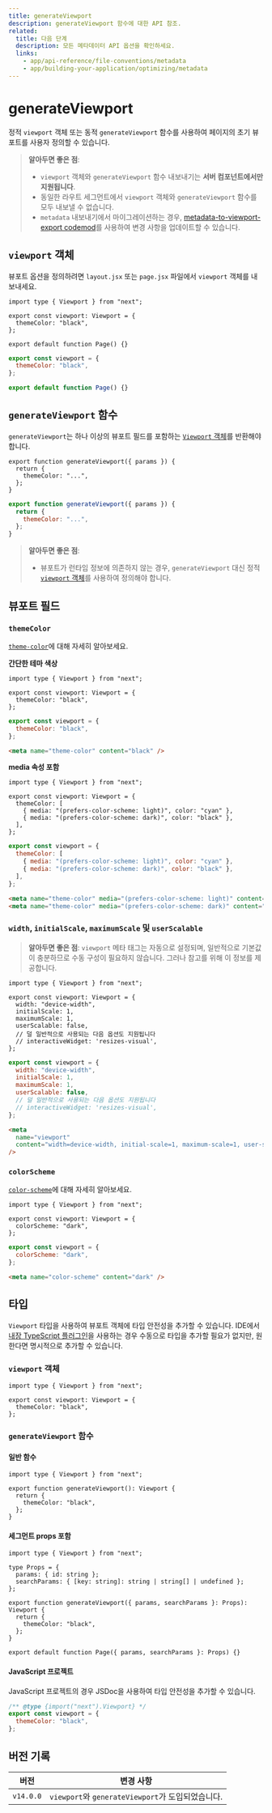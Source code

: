 ```yaml
---
title: generateViewport
description: generateViewport 함수에 대한 API 참조.
related:
  title: 다음 단계
  description: 모든 메타데이터 API 옵션을 확인하세요.
  links:
    - app/api-reference/file-conventions/metadata
    - app/building-your-application/optimizing/metadata
---
```


# generateViewport

정적 `viewport` 객체 또는 동적 `generateViewport` 함수를 사용하여 페이지의 초기 뷰포트를 사용자 정의할 수 있습니다.

> **알아두면 좋은 점**:
>
> - `viewport` 객체와 `generateViewport` 함수 내보내기는 **서버 컴포넌트에서만 지원됩니다**.
> - 동일한 라우트 세그먼트에서 `viewport` 객체와 `generateViewport` 함수를 모두 내보낼 수 없습니다.
> - `metadata` 내보내기에서 마이그레이션하는 경우, [metadata-to-viewport-export codemod](/docs/app/building-your-application/upgrading/codemods#metadata-to-viewport-export)를 사용하여 변경 사항을 업데이트할 수 있습니다.

## `viewport` 객체

뷰포트 옵션을 정의하려면 `layout.jsx` 또는 `page.jsx` 파일에서 `viewport` 객체를 내보내세요.

```tsx filename="layout.tsx | page.tsx" switcher
import type { Viewport } from "next";

export const viewport: Viewport = {
  themeColor: "black",
};

export default function Page() {}
```

```jsx filename="layout.jsx | page.jsx" switcher
export const viewport = {
  themeColor: "black",
};

export default function Page() {}
```

## `generateViewport` 함수

`generateViewport`는 하나 이상의 뷰포트 필드를 포함하는 [`Viewport` 객체](#viewport-fields)를 반환해야 합니다.

```tsx filename="layout.tsx | page.tsx" switcher
export function generateViewport({ params }) {
  return {
    themeColor: "...",
  };
}
```

```jsx filename="layout.js | page.js" switcher
export function generateViewport({ params }) {
  return {
    themeColor: "...",
  };
}
```

> **알아두면 좋은 점**:
>
> - 뷰포트가 런타임 정보에 의존하지 않는 경우, `generateViewport` 대신 정적 [`viewport` 객체](#the-viewport-object)를 사용하여 정의해야 합니다.

## 뷰포트 필드

### `themeColor`

[`theme-color`](https://developer.mozilla.org/docs/Web/HTML/Element/meta/name/theme-color)에 대해 자세히 알아보세요.

**간단한 테마 색상**

```tsx filename="layout.tsx | page.tsx" switcher
import type { Viewport } from "next";

export const viewport: Viewport = {
  themeColor: "black",
};
```

```jsx filename="layout.jsx | page.jsx" switcher
export const viewport = {
  themeColor: "black",
};
```

```html filename="<head> output" hideLineNumbers
<meta name="theme-color" content="black" />
```

**media 속성 포함**

```tsx filename="layout.tsx | page.tsx" switcher
import type { Viewport } from "next";

export const viewport: Viewport = {
  themeColor: [
    { media: "(prefers-color-scheme: light)", color: "cyan" },
    { media: "(prefers-color-scheme: dark)", color: "black" },
  ],
};
```

```jsx filename="layout.jsx | page.jsx" switcher
export const viewport = {
  themeColor: [
    { media: "(prefers-color-scheme: light)", color: "cyan" },
    { media: "(prefers-color-scheme: dark)", color: "black" },
  ],
};
```

```html filename="<head> output" hideLineNumbers
<meta name="theme-color" media="(prefers-color-scheme: light)" content="cyan" />
<meta name="theme-color" media="(prefers-color-scheme: dark)" content="black" />
```

### `width`, `initialScale`, `maximumScale` 및 `userScalable`

> **알아두면 좋은 점**: `viewport` 메타 태그는 자동으로 설정되며, 일반적으로 기본값이 충분하므로 수동 구성이 필요하지 않습니다. 그러나 참고를 위해 이 정보를 제공합니다.

```tsx filename="layout.tsx | page.tsx" switcher
import type { Viewport } from "next";

export const viewport: Viewport = {
  width: "device-width",
  initialScale: 1,
  maximumScale: 1,
  userScalable: false,
  // 덜 일반적으로 사용되는 다음 옵션도 지원됩니다
  // interactiveWidget: 'resizes-visual',
};
```

```jsx filename="layout.jsx | page.jsx" switcher
export const viewport = {
  width: "device-width",
  initialScale: 1,
  maximumScale: 1,
  userScalable: false,
  // 덜 일반적으로 사용되는 다음 옵션도 지원됩니다
  // interactiveWidget: 'resizes-visual',
};
```

```html filename="<head> output" hideLineNumbers
<meta
  name="viewport"
  content="width=device-width, initial-scale=1, maximum-scale=1, user-scalable=no"
/>
```

### `colorScheme`

[`color-scheme`](https://developer.mozilla.org/en-US/docs/Web/HTML/Element/meta/name#:~:text=color%2Dscheme%3A%20specifies,of%20the%20following%3A)에 대해 자세히 알아보세요.

```tsx filename="layout.tsx | page.tsx" switcher
import type { Viewport } from "next";

export const viewport: Viewport = {
  colorScheme: "dark",
};
```

```jsx filename="layout.jsx | page.jsx" switcher
export const viewport = {
  colorScheme: "dark",
};
```

```html filename="<head> output" hideLineNumbers
<meta name="color-scheme" content="dark" />
```

## 타입

`Viewport` 타입을 사용하여 뷰포트 객체에 타입 안전성을 추가할 수 있습니다. IDE에서 [내장 TypeScript 플러그인](/docs/app/building-your-application/configuring/typescript)을 사용하는 경우 수동으로 타입을 추가할 필요가 없지만, 원한다면 명시적으로 추가할 수 있습니다.

### `viewport` 객체

```tsx
import type { Viewport } from "next";

export const viewport: Viewport = {
  themeColor: "black",
};
```

### `generateViewport` 함수

#### 일반 함수

```tsx
import type { Viewport } from "next";

export function generateViewport(): Viewport {
  return {
    themeColor: "black",
  };
}
```

#### 세그먼트 props 포함

```tsx
import type { Viewport } from "next";

type Props = {
  params: { id: string };
  searchParams: { [key: string]: string | string[] | undefined };
};

export function generateViewport({ params, searchParams }: Props): Viewport {
  return {
    themeColor: "black",
  };
}

export default function Page({ params, searchParams }: Props) {}
```

#### JavaScript 프로젝트

JavaScript 프로젝트의 경우 JSDoc을 사용하여 타입 안전성을 추가할 수 있습니다.

```js
/** @type {import("next").Viewport} */
export const viewport = {
  themeColor: "black",
};
```

## 버전 기록

| 버전      | 변경 사항                                         |
| --------- | ------------------------------------------------- |
| `v14.0.0` | `viewport`와 `generateViewport`가 도입되었습니다. |
